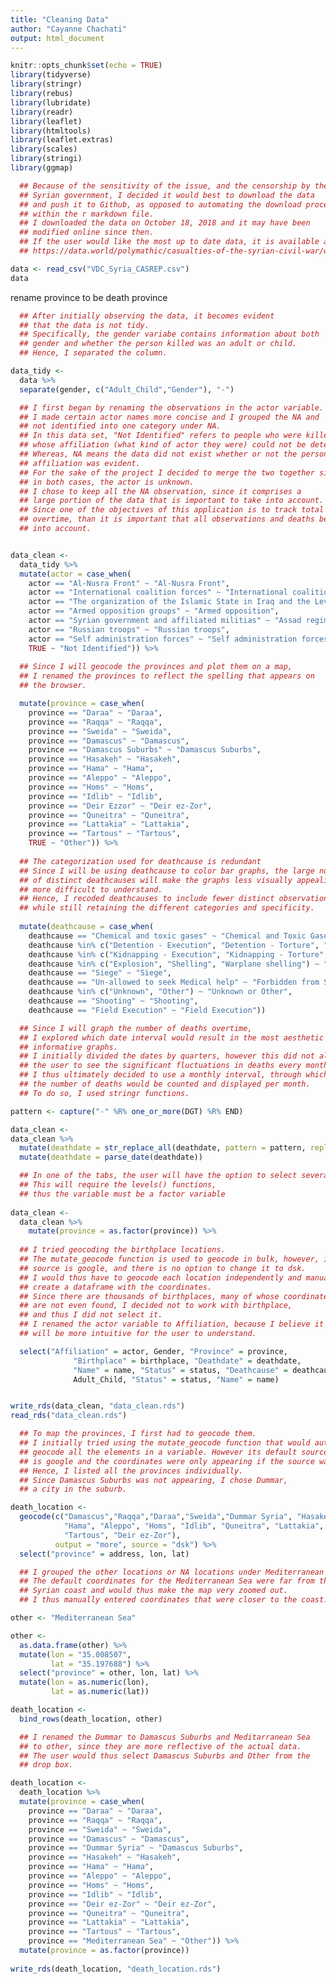 ```yaml
---
title: "Cleaning Data"
author: "Cayanne Chachati"
output: html_document
---
```


```r
knitr::opts_chunk$set(echo = TRUE)
library(tidyverse)
library(stringr)
library(rebus)
library(lubridate)
library(readr)
library(leaflet)
library(htmltools)
library(leaflet.extras)
library(scales)
library(stringi)
library(ggmap)
```



```r
  
  ## Because of the sensitivity of the issue, and the censorship by the
  ## Syrian government, I decided it would best to download the data 
  ## and push it to Github, as opposed to automating the download process 
  ## within the r markdown file. 
  ## I downloaded the data on October 18, 2018 and it may have been
  ## modified online since then. 
  ## If the user would like the most up to date data, it is available at: 
  ## https://data.world/polymathic/casualties-of-the-syrian-civil-war/workspace/file?filename=VDC_Syria_CASREP.csv

data <- read_csv("VDC_Syria_CASREP.csv")
data

```

rename province to be death province
```r

  ## After initially observing the data, it becomes evident
  ## that the data is not tidy. 
  ## Specifically, the gender variabe contains information about both
  ## gender and whether the person killed was an adult or child.
  ## Hence, I separated the column. 

data_tidy <-
  data %>%
  separate(gender, c("Adult_Child","Gender"), "-")


```

```r

  ## I first began by renaming the observations in the actor variable.
  ## I made certain actor names more concise and I grouped the NA and 
  ## not identified into one category under NA. 
  ## In this data set, "Not Identified" refers to people who were killed and 
  ## whose affiliation (what kind of actor they were) could not be determined. 
  ## Whereas, NA means the data did not exist whether or not the person's
  ## affiliation was evident. 
  ## For the sake of the project I decided to merge the two together since 
  ## in both cases, the actor is unknown. 
  ## I chose to keep all the NA observation, since it comprises a 
  ## large portion of the data that is important to take into account. 
  ## Since one of the objectives of this application is to track total deaths
  ## overtime, than it is important that all observations and deaths be taken
  ## into account. 


data_clean <-
  data_tidy %>%
  mutate(actor = case_when(
    actor == "Al-Nusra Front" ~ "Al-Nusra Front",
    actor == "International coalition forces" ~ "International coalition forces",
    actor == "The organization of the Islamic State in Iraq and the Levant - ISIS" ~ "ISIS",
    actor == "Armed opposition groups" ~ "Armed opposition",
    actor == "Syrian government and affiliated militias" ~ "Assad regime",
    actor == "Russian troops" ~ "Russian troops",
    actor == "Self administration forces" ~ "Self administration forces",
    TRUE ~ "Not Identified")) %>%
  
  ## Since I will geocode the provinces and plot them on a map, 
  ## I renamed the provinces to reflect the spelling that appears on 
  ## the browser. 

  mutate(province = case_when(
    province == "Daraa" ~ "Daraa",
    province == "Raqqa" ~ "Raqqa",
    province == "Sweida" ~ "Sweida",
    province == "Damascus" ~ "Damascus",
    province == "Damascus Suburbs" ~ "Damascus Suburbs",
    province == "Hasakeh" ~ "Hasakeh",
    province == "Hama" ~ "Hama",
    province == "Aleppo" ~ "Aleppo",
    province == "Homs" ~ "Homs",
    province == "Idlib" ~ "Idlib",
    province == "Deir Ezzor" ~ "Deir ez-Zor",
    province == "Quneitra" ~ "Quneitra",
    province == "Lattakia" ~ "Lattakia",
    province == "Tartous" ~ "Tartous",
    TRUE ~ "Other")) %>%
  
  ## The categorization used for deathcause is redundant 
  ## Since I will be using deathcause to color bar graphs, the large number  
  ## of distinct deathcauses will make the graphs less visually appealing and 
  ## more difficult to understand. 
  ## Hence, I recoded deathcauses to include fewer distinct observations,
  ## while still retaining the different categories and specificity. 
  
  mutate(deathcause = case_when(
    deathcause == "Chemical and toxic gases" ~ "Chemical and Toxic Gases",
    deathcause %in% c("Detention - Execution", "Detention - Torture", "Detention - Torture - Execution") ~ "Detention (Tortured or Executed)",
    deathcause %in% c("Kidnapping - Execution", "Kidnapping - Torture", "Kidnapping - Torture - Execution") ~ "Kidnapping (Tortured or Executed)",
    deathcause %in% c("Explosion", "Shelling", "Warplane shelling") ~ "Shelling (Warplane and Other)",
    deathcause == "Siege" ~ "Siege",
    deathcause == "Un-allowed to seek Medical help" ~ "Forbidden from Seeking Medical Help",
    deathcause %in% c("Unknown", "Other") ~ "Unknown or Other",
    deathcause == "Shooting" ~ "Shooting", 
    deathcause == "Field Execution" ~ "Field Execution"))
```



```r

  ## Since I will graph the number of deaths overtime,
  ## I explored which date interval would result in the most aesthetic and 
  ## informative graphs.
  ## I initially divided the dates by quarters, however this did not allow 
  ## the user to see the significant fluctuations in deaths every month.
  ## I thus ultimately decided to use a monthly interval, through which
  ## the number of deaths would be counted and displayed per month. 
  ## To do so, I used stringr functions. 

pattern <- capture("-" %R% one_or_more(DGT) %R% END)

data_clean <-
data_clean %>%
  mutate(deathdate = str_replace_all(deathdate, pattern = pattern, replacement = "-01"))%>%
  mutate(deathdate = parse_date(deathdate))


```

```r

  ## In one of the tabs, the user will have the option to select several provinces. 
  ## This will require the levels() functions, 
  ## thus the variable must be a factor variable 
  
data_clean <-
  data_clean %>%
    mutate(province = as.factor(province)) %>%
  
  ## I tried geocoding the birthplace locations.
  ## The mutate_geocode function is used to geocode in bulk, however, its default 
  ## source is google, and there is no option to change it to dsk.
  ## I would thus have to geocode each location independently and manually
  ## create a dataframe with the coordinates.
  ## Since there are thousands of birthplaces, many of whose coordinates
  ## are not even found, I decided not to work with birthplace, 
  ## and thus I did not select it. 
  ## I renamed the actor variable to Affiliation, because I believe it 
  ## will be more intuitive for the user to understand. 

  select("Affiliation" = actor, Gender, "Province" = province, 
              "Birthplace" = birthplace, "Deathdate" = deathdate, 
              "Name" = name, "Status" = status, "Deathcause" = deathcause,
              Adult_Child, "Status" = status, "Name" = name)


write_rds(data_clean, "data_clean.rds")
read_rds("data_clean.rds")
```



```r

  ## To map the provinces, I first had to geocode them. 
  ## I initially tried using the mutate_geocode function that would automatically
  ## geocode all the elements in a variable. However its default source
  ## is google and the coordinates were only appearing if the source was dsk.
  ## Hence, I listed all the provinces individually. 
  ## Since Damascus Suburbs was not appearing, I chose Dummar, 
  ## a city in the suburb. 

death_location <- 
  geocode(c("Damascus","Raqqa","Daraa","Sweida","Dummar Syria", "Hasakeh", 
            "Hama", "Aleppo", "Homs", "Idlib", "Quneitra", "Lattakia", 
            "Tartous", "Deir ez-Zor"),
          output = "more", source = "dsk") %>%
  select("province" = address, lon, lat)

  ## I grouped the other locations or NA locations under Mediterranean Sea.
  ## The default coordinates for the Mediterranean Sea were far from the
  ## Syrian coast and would thus make the map very zoomed out. 
  ## I thus manually entered coordinates that were closer to the coast. 

other <- "Mediterranean Sea"

other <- 
  as.data.frame(other) %>%
  mutate(lon = "35.008507",
         lat = "35.197688") %>%
  select("province" = other, lon, lat) %>%
  mutate(lon = as.numeric(lon),
         lat = as.numeric(lat))

death_location <-
  bind_rows(death_location, other)

  ## I renamed the Dummar to Damascus Suburbs and Meditarranean Sea
  ## to other, since they are more reflective of the actual data. 
  ## The user would thus select Damascus Suburbs and Other from the 
  ## drop box. 

death_location <-
  death_location %>%
  mutate(province = case_when(
    province == "Daraa" ~ "Daraa",
    province == "Raqqa" ~ "Raqqa",
    province == "Sweida" ~ "Sweida",
    province == "Damascus" ~ "Damascus",
    province == "Dummar Syria" ~ "Damascus Suburbs",
    province == "Hasakeh" ~ "Hasakeh",
    province == "Hama" ~ "Hama",
    province == "Aleppo" ~ "Aleppo",
    province == "Homs" ~ "Homs",
    province == "Idlib" ~ "Idlib",
    province == "Deir ez-Zor" ~ "Deir ez-Zor",
    province == "Quneitra" ~ "Quneitra",
    province == "Lattakia" ~ "Lattakia",
    province == "Tartous" ~ "Tartous",
    province == "Mediterranean Sea" ~ "Other")) %>%
  mutate(province = as.factor(province))
  
write_rds(death_location, "death_location.rds")
  
```



